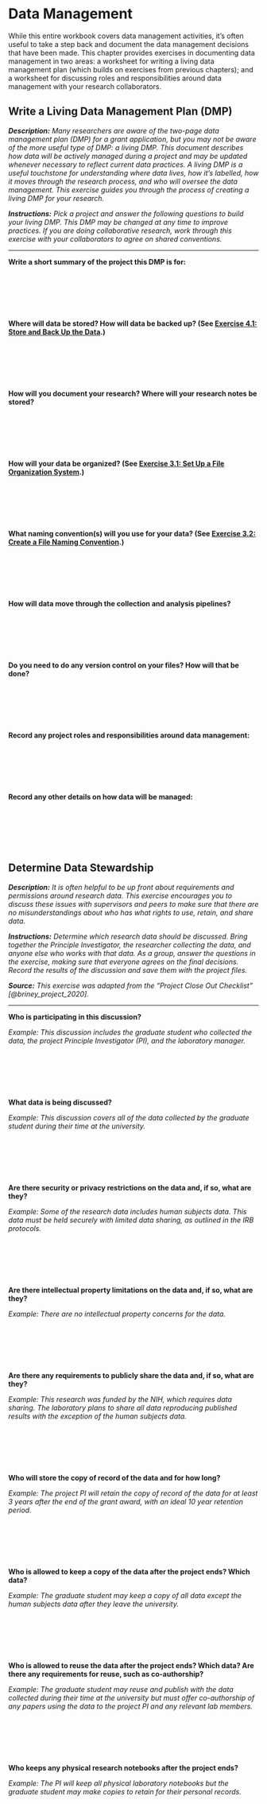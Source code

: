 # Data Management

While this entire workbook covers data management activities, it’s often useful to take a step back and document the data management decisions that have been made. This chapter provides exercises in documenting data management in two areas: a worksheet for writing a living data management plan (which builds on exercises from previous chapters); and a worksheet for discussing roles and responsibilities around data management with your research collaborators.

## Write a Living Data Management Plan (DMP) {#living-dmp}

***Description:*** *Many researchers are aware of the two-page data management plan (DMP) for a grant application, but you may not be aware of the more useful type of DMP: a living DMP. This document describes how data will be actively managed during a project and may be updated whenever necessary to reflect current data practices. A living DMP is a useful touchstone for understanding where data lives, how it’s labelled, how it moves through the research process, and who will oversee the data management. This exercise guides you through the process of creating a living DMP for your research.*

***Instructions:*** *Pick a project and answer the following questions to build your living DMP. This DMP may be changed at any time to improve practices. If you are doing collaborative research, work through this exercise with your collaborators to agree on shared conventions.*

---

**Write a short summary of the project this DMP is for:**

&nbsp;

&nbsp;

&nbsp;

**Where will data be stored? How will data be backed up? (See [Exercise 4.1: Store and Back Up the Data](#storage).)**

&nbsp;

&nbsp;

&nbsp;

**How will you document your research? Where will your research notes be stored?**

&nbsp;

&nbsp;

&nbsp;

**How will your data be organized? (See [Exercise 3.1: Set Up a File Organization System](#file-organization).)**

&nbsp;

&nbsp;

&nbsp;

**What naming convention(s) will you use for your data? (See [Exercise 3.2: Create a File Naming Convention](#file-naming).)**

&nbsp;

&nbsp;

&nbsp;

**How will data move through the collection and analysis pipelines?**

&nbsp;

&nbsp;

&nbsp;

**Do you need to do any version control on your files? How will that be done?**

&nbsp;

&nbsp;

&nbsp;

**Record any project roles and responsibilities around data management:**

&nbsp;

&nbsp;

&nbsp;

**Record any other details on how data will be managed:**

&nbsp;

&nbsp;

&nbsp;


## Determine Data Stewardship {#data-governance}

***Description:*** *It is often helpful to be up front about requirements and permissions around research data. This exercise encourages you to discuss these issues with supervisors and peers to make sure that there are no misunderstandings about who has what rights to use, retain, and share data.*

***Instructions:*** *Determine which research data should be discussed. Bring together the Principle Investigator, the researcher collecting the data, and anyone else who works with that data. As a group, answer the questions in the exercise, making sure that everyone agrees on the final decisions. Record the results of the discussion and save them with the project files.*

***Source:*** *This exercise was adapted from the "Project Close Out Checklist" [@briney_project_2020].*

---

**Who is participating in this discussion?**

*Example: This discussion includes the graduate student who collected the data, the project Principle Investigator (PI), and the laboratory manager.*

&nbsp;

&nbsp;

&nbsp;

**What data is being discussed?**

*Example: This discussion covers all of the data collected by the graduate student during their time at the university.*

&nbsp;

&nbsp;

&nbsp;

**Are there security or privacy restrictions on the data and, if so, what are they?**

*Example: Some of the research data includes human subjects data. This data must be held securely with limited data sharing, as outlined in the IRB protocols.*

&nbsp;

&nbsp;

&nbsp;

**Are there intellectual property limitations on the data and, if so, what are they?**

*Example: There are no intellectual property concerns for the data.*

&nbsp;

&nbsp;

&nbsp;

**Are there any requirements to publicly share the data and, if so, what are they?**

*Example: This research was funded by the NIH, which requires data sharing. The laboratory plans to share all data reproducing published results with the exception of the human subjects data.*

&nbsp;

&nbsp;

&nbsp;

**Who will store the copy of record of the data and for how long?**

*Example: The project PI will retain the copy of record of the data for at least 3 years after the end of the grant award, with an ideal 10 year retention period.*

&nbsp;

&nbsp;

&nbsp;

**Who is allowed to keep a copy of the data after the project ends? Which data?**

*Example: The graduate student may keep a copy of all data except the human subjects data after they leave the university.*

&nbsp;

&nbsp;

&nbsp;

**Who is allowed to reuse the data after the project ends? Which data? Are there any requirements for reuse, such as co-authorship?**

*Example: The graduate student may reuse and publish with the data collected during their time at the university but must offer co-authorship of any papers using the data to the project PI and any relevant lab members.*

&nbsp;

&nbsp;

&nbsp;

**Who keeps any physical research notebooks after the project ends?**

*Example: The PI will keep all physical laboratory notebooks but the graduate student may make copies to retain for their personal records.*

&nbsp;

&nbsp;

&nbsp;
